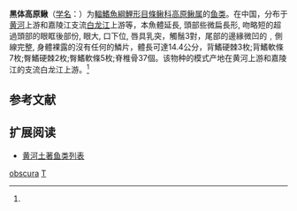 {{Speciesbox
| name = 黑体高原鳅
| status = NE
| status_system = IUCN3.1
| image = 
| genus = Triplophysa
| species = obscura
| authority = [[王香亭|Wang]], 1987<ref name='id6400'>{{cite web| url =http://www.bioinfo.cn/db05/BjdwSpecies.php?action=view&id=6400| title =黑体高原鳅| work =中国动物物种编目数据库| publisher =中国科学院微生物研究所| author =中国科学院动物研究所| accessdate =2009-04-11| deadurl =yes| archiveurl =https://web.archive.org/web/20160305045515/http://www.bioinfo.cn/db05/BjdwSpecies.php?action=view&id=6400| archivedate =2016-03-05}}</ref>
}}

'''黑体高原鳅'''（[[学名|学名]]：{{lang|la|''Triplophysa obscura''}}）为[[輻鰭魚綱|輻鰭魚綱]][[鯉形目|鯉形目]][[條鳅科|條鳅科]][[高原鳅属|高原鳅属]]的[[鱼类|鱼类]]。在中国，分布于[[黄河|黄河]]上游和嘉陵江支流[[白龙江|白龙江]]上游等，本魚體延長, 頭部些微扁長形, 吻略短的超過頭部的眼眶後部份, 眼大, 口下位, 唇具乳突，觸鬚3對，尾部的邊緣微凹的﹐側線完整, 身體裸露的沒有任何的鱗片，體長可達14.4公分，背鰭硬棘3枚;背鰭軟條7枚;臀鰭硬棘2枚;臀鰭軟條5枚;脊椎骨37個。该物种的模式产地在黄河上游和嘉陵江的支流白龙江上游。<ref name='id6400'/>

== 参考文献 ==
{{reflist}}

== 扩展阅读 ==
{{refbegin}}
{{wikispecies-inline|Triplophysa obscura|黑体高原鳅}}
* [[黄河土著鱼类列表|黄河土著鱼类列表]]
{{refend}}
{{Taxonbar|from=Q1040627}}

[[Category:高原鳅属|obscura]]
[[Category:1987年描述的魚類|T]]


{{鯉形目小作品}}